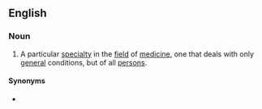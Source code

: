 ==English==
{{wikipedia}}

===Noun===
{{en-noun|-}}
# A particular [[specialty]] in the [[field]] of [[medicine]], one that deals with only [[general]] conditions, but of all [[person]]s.

====Synonyms====
* {{l|en|general practice}}